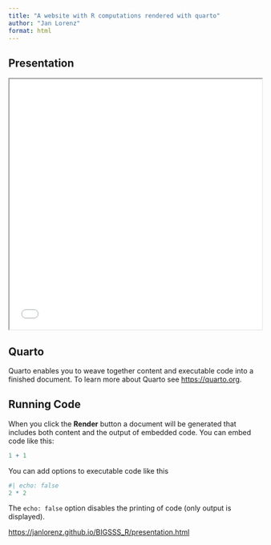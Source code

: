 ```yaml
---
title: "A website with R computations rendered with quarto"
author: "Jan Lorenz"
format: html
---
```


## Presentation

```{=html}
<iframe class="slide-deck" width="100%" height="500" src="presentation.html"></iframe>
```

## Quarto

Quarto enables you to weave together content and executable code into a finished document. To learn more about Quarto see <https://quarto.org>.

## Running Code

When you click the **Render** button a document will be generated that includes both content and the output of embedded code. You can embed code like this:

```r
1 + 1
```

You can add options to executable code like this 

```r
#| echo: false
2 * 2
```

The `echo: false` option disables the printing of code (only output is displayed).

<https://janlorenz.github.io/BIGSSS_R/presentation.html>